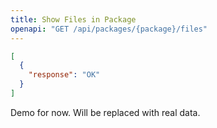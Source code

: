 ```yaml
---
title: Show Files in Package
openapi: "GET /api/packages/{package}/files"
---
```


<ResponseExample>

```json Response
[
  {
    "response": "OK"
  }
]
```

</ResponseExample>

<Note>

Demo for now. Will be replaced with real data.

</Note>

